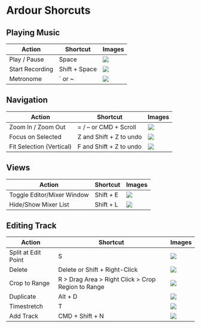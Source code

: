 # Ardour Shorcuts

## Playing Music
| Action                       | Shortcut                | Images|
|------------------------------|--------------------------|------|
| Play / Pause                 | Space                   | ![](./assets/play-with-space.gif) |
| Start Recording              | Shift + Space           | ![](./assets/shift-space-record.gif) |
| Metronome                    | ` or ~                  | ![](./assets/metronome-shortcut.png) |

## Navigation
| Action                       | Shortcut                | Images|
|------------------------------|--------------------------|------|
| Zoom In / Zoom Out           | = / – or CMD + Scroll | ![](./assets/zoom-in-and-out.gif) |
| Focus on Selected | Z and Shift + Z to undo | ![](./assets/focus-on-selected.gif) |
| Fit Selection (Vertical) | F and Shift + Z to undo | ![](./assets/fit-selection-vertical.gif) |

## Views
| Action                       | Shortcut                | Images|
|------------------------------|--------------------------|------|
| Toggle Editor/Mixer Window   | Shift + E               | ![](./assets/show-editor-mixer.gif) |
| Hide/Show Mixer List         | Shift + L               | ![](./assets/show-editor-list.gif) |

## Editing Track
| Action                       | Shortcut                | Images|
|------------------------------|--------------------------|------|
| Split at Edit Point          | S  | ![](./assets/split-region.gif) |
| Delete | Delete or Shift + Right-Click | ![](./assets/delete-shortcut.gif)
| Crop to Range | R > Drag Area > Right Click > Crop Region to Range | ![](./assets/crop-region-to-range.gif) |
| Duplicate | Alt + D | ![](./assets/duplicate-shortcut.gif)
| Timestretch | T | ![](./assets/stretch-mode.gif) |
| Add Track | CMD + Shift + N | ![](./assets/create-new-track.gif) |